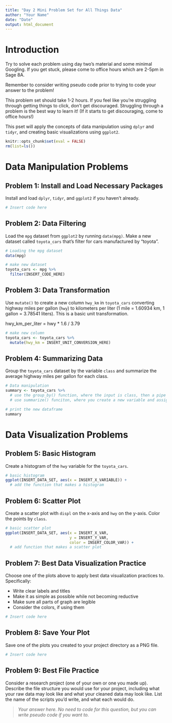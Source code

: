 ```yaml
---
title: "Day 2 Mini Problem Set for All Things Data"
author: "Your Name"
date: "Date"
output: html_document
---
```

# Introduction

Try to solve each problem using day two's material and some minimal Googling. If you get stuck, please come to office hours which are 2-5pm in Sage 8A. 

Remember to consider writing pseudo code prior to trying to code your answer to the problem! 

This problem set should take 1-2 hours. If you feel like you're struggling through getting things to click, don't get discouraged. Struggling through a problem is the best way to learn it! (If it starts to get discouraging, come to office hours!)

This pset will apply the concepts of data manipulation using `dplyr` and `tidyr`, and creating basic visualizations using `ggplot2`.

```r
knitr::opts_chunk$set(eval = FALSE)
rm(list=ls())
```

# Data Manipulation Problems

## Problem 1: Install and Load Necessary Packages

Install and load `dplyr`, `tidyr`, and `ggplot2` if you haven't already.

```r
# Insert code here

```

## Problem 2: Data Filtering

Load the `mpg` dataset from `ggplot2` by running `data(mpg)`. Make a new dataset called `toyota_cars` that's filter for cars manufactured by "toyota".

```r
# Loading the mpg dataset
data(mpg)

# make new dataset 
toyota_cars <- mpg %>% 
  filter(INSERT_CODE_HERE)

```

## Problem 3: Data Transformation

Use `mutate()` to create a new column `hwy_km` in `toyota_cars` converting highway miles per gallon (`hwy`) to kilometers per liter (1 mile = 1.60934 km, 1 gallon = 3.78541 liters). This is a basic unit transformation.

hwy_km_per_liter = hwy * 1.6 / 3.79

```r
# make new column 
toyota_cars <- toyota_cars %>% 
  mutate(hwy_km = INSERT_UNIT_CONVERSION_HERE)

```

## Problem 4: Summarizing Data

Group the `toyota_cars` dataset by the variable `class` and summarize the average highway miles per gallon for each class. 

```r
# Data manipulation 
summary <- toyota_cars %>% 
  # use the group_by() function, where the input is class, then a pipe
  # use summarize() funciton, where you create a new variable and assign it the mean hwy)

# print the new dataframe
summary

```

# Data Visualization Problems

## Problem 5: Basic Histogram

Create a histogram of the `hwy` variable for the `toyota_cars`.

```r
# basic histogram 
ggplot(INSERT_DATA_SET, aes(x = INSERT_X_VARIABLE)) + 
  # add the function that makes a histogram

```

## Problem 6: Scatter Plot 

Create a scatter plot with `displ` on the x-axis and `hwy` on the y-axis. Color the points by `class`.

```r
# basic scatter plot
ggplot(INSERT_DATA_SET, aes(x = INSERT_X_VAR, 
                            y = INSERT_Y_VAR, 
                            color = INSERT_COLOR_VAR)) + 
  # add function that makes a scatter plot

```

## Problem 7: Best Data Visualization Practice

Choose one of the plots above to apply best data visualization practices to. Specifically: 

- Write clear labels and titles 
- Make it as simple as possible while not becoming reductive
- Make sure all parts of graph are legible 
- Consider the colors, if using them

```r
# Insert code here

```

## Problem 8: Save Your Plot

Save one of the plots you created to your project directory as a PNG file.

```r
# Insert code here

```


## Problem 9: Best File Practice 

Consider a research project (one of your own or one you made up). Describe the file structure you would use for your project, including what your raw data may look like and what your cleaned data may look like. List the name of the scripts you'd write, and what each would do. 



> *Your answer here. No need to code for this question, but you can write pseudo code if you want to. *


